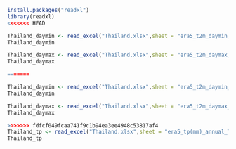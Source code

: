

```r
install.packages("readxl")
library(readxl)
<<<<<<< HEAD

Thailand_daymin <- read_excel("Thailand.xlsx",sheet = "era5_t2m_daymin_annual_Thailand")
Thailand_daymin

Thailand_daymax <- read_excel("Thailand.xlsx",sheet = "era5_t2m_daymax_annual_Thailand")
Thailand_daymax

=======
```
```r
Thailand_daymin <- read_excel("Thailand.xlsx",sheet = "era5_t2m_daymin_annual_Thailand")
Thailand_daymin
```
```r
Thailand_daymax <- read_excel("Thailand.xlsx",sheet = "era5_t2m_daymax_annual_Thailand")
Thailand_daymax
```
```r
>>>>>>> fdfcf049fcaa741f9c1b94ea3ee4948c53817af4
Thailand_tp <- read_excel("Thailand.xlsx",sheet = "era5_tp(mm)_annual_Thailand")
Thailand_tp
```

